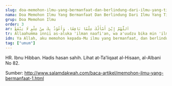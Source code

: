 ```yaml
---
slug: doa-memohon-ilmu-yang-bermanfaat-dan-berlindung-dari-ilmu-yang-tidak-bermanfaat
nama: Doa Memohon Ilmu Yang Bermanfaat Dan Berlindung Dari Ilmu Yang Tidak Bermanfaat
grup: Doa Memohon Ilmu
order: 3
ar: اَللَّهُمَّ إِنِّيْ أَسْأَلُكَ عِلْمًا نَافِعًا، وَأَعُوْذُ بِكَ مِنْ عِلْمٍ لَا يَنْفَعُ
tr: Allaahumma innii as-aluka 'ilman naafi'an, wa a'uudzu bika min 'ilmin laa yanfa'.
idn: Ya Allah, aku memohon kepada-Mu ilmu yang bermanfaat, dan berlindung kepada-Mu dari ilmu yang tidak bermanfaat.
tag: ["umum"]
---
```


HR. Ibnu Hibban. Hadis hasan sahih. Lihat at-Ta’liqaat al-Hisaan, al-Albani No 82.

Sumber: http://www.salamdakwah.com/baca-artikel/memohon-ilmu-yang-bermanfaat-1.html
